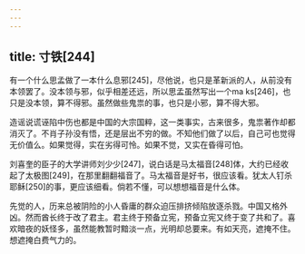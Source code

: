 ```yaml
---
---
---
```

title: 寸铁[244]
---




有一个什么思孟做了一本什么息邪[245]，尽他说，也只是革新派的人，从前没有本领罢了。没本领与邪，似乎相差还远，所以思孟虽然写出一个ma ks[246]，也只是没本领，算不得邪。虽然做些鬼祟的事，也只是小邪，算不得大邪。

造谣说谎诬陷中伤也都是中国的大宗国粹，这一类事实，古来很多，鬼祟著作却都消灭了。不肖子孙没有悟，还是层出不穷的做。不知他们做了以后，自己可也觉得无价值么。如果觉得，实在劣得可怜。如果不觉，又实在昏得可怕。

刘喜奎的臣子的大学讲师刘少少[247]，说白话是马太福音[248]体，大约已经收起了太极图[249]，在那里翻翻福音了。马太福音是好书，很应该看。犹太人钉杀耶稣[250]的事，更应该细看。倘若不懂，可以想想福音是什么体。

先觉的人，历来总被阴险的小人昏庸的群众迫压排挤倾陷放逐杀戮。中国又格外凶。然而酋长终于改了君主。君主终于预备立宪，预备立宪又终于变了共和了。喜欢暗夜的妖怪多，虽然能教暂时黯淡一点，光明却总要来。有如天亮，遮掩不住。想遮掩白费气力的。